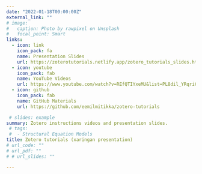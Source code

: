 ```yaml
---
date: "2022-01-18T00:00:00Z"
external_link: ""
# image:
#   caption: Photo by rawpixel on Unsplash
#   focal_point: Smart
links:
  - icon: link
    icon_pack: fa
    name: Presentation Slides
    url: https://zoterotutorials.netlify.app/zotero_tutorials_slides.html?fbclid=IwAR2FzkhPhB5_I6RdkuCyw21YcI9jrJkRGnbC-NAZWIvpAvDg6U1i_vWa0KE#1
  - icon: youtube
    icon_pack: fab
    name: YouTube Videos
    url: https://www.youtube.com/watch?v=REfQTIYxeMU&list=PL8dil_YRqri670TX9LOzb3NDwKSCuf8ro
  - icon: github
    icon_pack: fab
    name: GitHub Materials
    url: https://github.com/eemilmitikka/zotero-tutorials

 # slides: example
summary: Zotero instructions videos and presentation slides.
 # tags:
 #  - Structural Equation Models
title: Zotero tutorials (xaringan presentation)
# url_code: ""
# url_pdf: ""
# # url_slides: ""

---
```


